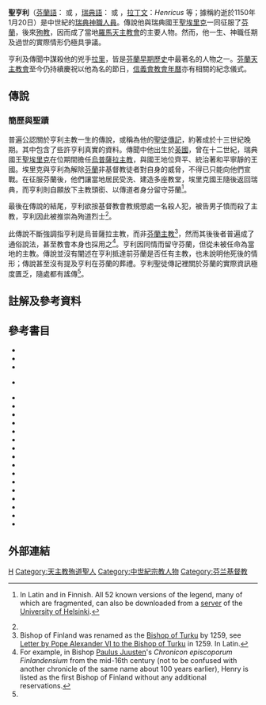 {{Infobox Saint
|name       = 亨利，芬蘭主教
|birth_date =  
|death_date = 傳說為1150年1月20日<ref name=year_of_death>{{Harvnb|Heikkilä|2005|pp=55－62}}</ref>
|feast_day  = 1月19日
|venerated_in = [[芬蘭|芬蘭]][[芬蘭羅馬天主教|天主教會]]與[[英國聖公會|英國聖公會]]
|image      = Bishop henry from taivassalo church2.jpg
|imagesize  = 200px
|caption    = 亨利行走於他的兇手之上。<br/>[[泰瓦斯薩洛|泰瓦斯薩洛]]教會繪製，約1450年。
|birth_place = [[英國|英國]]
|death_place = [[芬蘭|芬蘭]][[克于利厄|克于利厄]]
|titles      = 主教、傳教士、殉道者
|beatified_date  =
|beatified_place = 
|beatified_by    = 
|canonized_date  = 前[[冊封聖人部|教堂會眾]]<ref name=canonization>{{Harvnb|Heikkilä|2005|p=100}}</ref>
|canonized_place = 
|canonized_by    = 
|attributes      = 
|patronage       = 赫爾辛基天主教堂
|major_shrine    = 早期[[圖爾庫大教堂|圖爾庫大教堂]]，後僅於赫爾辛基天主教堂
|suppressed_date = 
|issues          = 實有爭議
}}
'''聖亨利'''（[[芬蘭語|芬蘭語]]：{{lang|fi|''pyhä Henrik''}} 或 {{lang|fi|''piispa Henrik''}}，[[瑞典語|瑞典語]]：{{lang|sv|''Biskop Henrik''}} 或 {{lang|sv|''Sankt Henrik''}}，[[拉丁文|拉丁文]]：''Henricus'' 等；據稱約逝於1150年1月20日）是中世紀的[[瑞典|瑞典]][[神職人員|神職人員]]。傳說他與瑞典國王[[埃里克九世|聖埃里克]]一同征服了[[芬蘭|芬蘭]]，後來[[殉教|殉教]]，因而成了當地[[羅馬天主教會|羅馬天主教會]]的主要人物。然而，他一生、神職任期及過世的實際情形仍極具爭議。

亨利及傳聞中謀殺他的兇手[[拉里_(芬蘭人物)|拉里]]，皆是[[芬蘭歷史|芬蘭早期歷史]]中最著名的人物之一。[[芬蘭天主教會|芬蘭天主教會]]至今仍持續慶祝以他為名的節日，[[信義會|信義會]][[教會年曆|教會年曆]]亦有相關的紀念儀式。

== 傳說 ==
=== 簡歷與聖蹟 ===
普遍公認關於亨利主教一生的傳說，或稱為他的[[聖徒傳記|聖徒傳記]]，約著成於十三世紀晚期。其中包含了些許亨利真實的資料。傳聞中他出生於[[英國|英國]]，曾在十二世紀，瑞典國王[[埃里克九世|聖埃里克]]在位期間擔任[[烏普薩拉主教|烏普薩拉主教]]，與國王地位齊平、統治著和平寧靜的王國。埃里克與亨利為解除[[芬蘭|芬蘭]]非基督教徒者對自身的威脅，不得已只能向他們宣戰。在征服芬蘭後，他們讓當地居民受洗、建造多座教堂，埃里克國王隨後返回瑞典，而亨利則自願放下主教頭銜、以傳道者身分留守芬蘭<ref name=heikkila>{{Harvnb|Heikkilä|2005|pp=398–417}} In Latin and in Finnish. All 52 known versions of the legend, many of which are fragmented, can also be downloaded from a [http://www.cs.helsinki.fi/u/ttonteri/casc/download/legend.zip server] {{Wayback|url=http://www.cs.helsinki.fi/u/ttonteri/casc/download/legend.zip |date=20160305032829 }} of the [[University_of_Helsinki|University of Helsinki]].</ref>。

最後在傳說的結尾，亨利欲按基督教會教規懲處一名殺人犯，被告男子憤而殺了主教，亨利因此被推崇為殉道烈士<ref name=heikkila/>。

此傳說不斷強調指亨利是烏普薩拉主教，而非[[芬蘭主教|芬蘭主教]]<ref>Bishop of Finland was renamed as the [[Bishop_of_Turku|Bishop of Turku]] by 1259, see [http://193.184.161.234/DF/detail.php?id=118 Letter by [[Pope_Alexander_VI|Pope Alexander VI]] to the Bishop of Turku] {{Wayback|url=http://193.184.161.234/DF/detail.php?id=118 |date=20070927051413 }} in 1259. In Latin.</ref>，然而其後後者普遍成了通俗說法，甚至教會本身也採用之<ref name=chronicon_2>For example, in Bishop [[Paulus_Juusten|Paulus Juusten]]'s ''Chronicon episcoporum Finlandensium'' from the mid-16th century (not to be confused with another chronicle of the same name about 100 years earlier), Henry is listed as the first Bishop of Finland without any additional reservations.</ref>。亨利因同情而留守芬蘭，但從未被任命為當地的主教。傳說並沒有闡述在亨利抵達前芬蘭是否任有主教，也未說明他死後的情形；傳說甚至沒有提及亨利在芬蘭的葬禮。亨利聖徒傳記裡關於芬蘭的實際資訊極度匱乏，隨處都有謠傳<ref name=heikkila/>。

== 註解及參考資料 ==
{{reflist}}

== 參考書目 ==
*{{Harvard reference|Surname=Agricola|Given=Mikael|Authorlink=|Year=1987|Title=Mikael Agricolan teokset 1|Place=|Publisher=|ID=ISBN 951-0-13900-9|URL=|}}
*{{Harvard reference|Surname=Andresen|Given=Lembit|Authorlink=|Year=1997 (2002)|Title=Eesti Ajalugu I–II. 1997. History of Estonia, AS BIT 2000, 2002|Place=|Publisher=|ID=ISBN 9985-2-0606-1|URL=|}}
*{{Harvard reference|Surname=Delehaye|Given=Hippolyte|Authorlink=|Year=1955|Title=Les légendes hagiographiques. Quatrième édition. Subsidia hagiographica n:o 18A|Place=布魯塞爾|Publisher=|ID=|URL=|}}
*{{Harvard reference|Surname=ECLA|Given=|Authorlink=|Year=2006|Title=Evangelical Lutheran Worship|Place=明尼阿波利斯|Publisher=Augsburg Fortress|ID=ISBN 951-746-441-X|URL=http://www.augsburgfortress.org/store/itemseries.jsp?clsid=179999&categoryID=3060|10=|dødlenke=ja|arkivurl=https://web.archive.org/web/20100621043924/http://www.augsburgfortress.org/store/itemseries.jsp?clsid=179999&categoryID=3060|arkivdato=2010-06-21}} {{Wayback|url=http://www.augsburgfortress.org/store/itemseries.jsp?clsid=179999&categoryID=3060 |date=20100621043924 }}
*{{Harvard reference|Surname=Heikkilä|Given=Tuomas|Authorlink=|Year=2005|Title=Pyhän Henrikin Legenda|Place=|Publisher=SKS|ID=ISBN 951-746-738-9|URL=|}}
*{{Harvard reference|Surname=Juva|Given=Einar W.|Authorlink=|Year=1964|Title=Suomen kansan historia I. Esihistoria ja keskiaika|Place=|Publisher=Otava|ID=|URL=|}}
*{{Harvard reference|Surname=Kari|Given=Risto|Authorlink=|Year=2004|Title=Suomalaisten keskiaika|Place=|Publisher=WSOY|ID=ISBN 951-0-28321-5|URL=|}}
*{{Harvard reference|Surname=Klinge|Given=Matti|Authorlink=|Year=1998|Title=Suomen kansallisbiografia|Place=Helsinki|Publisher=Suomalaisen Kirjallisuuden Seura|ID=ISBN 951-746-441-X|URL=|}}
*{{Harvard reference|Surname=Linna|Given=Martti|Authorlink=|Year=1989|Title=Suomen varhaiskeskiajan lähteitä|Place=|Publisher=Gummerus kirjapaino Oy|ID=ISBN 951-96006-1-2|URL=|}}
*{{Harvard reference|Surname=Linna|Given=Martti|Authorlink=|Year=1996|Title=Suomen alueellinen pyhimyskultti ja vanhemmat aluejaot. Vesilahti 1346–1996. Edited by Helena Honka-Hallila|Place=Jyväskylä|Publisher=|ID=|URL=|}}
*{{Harvard reference|Surname=Lähteenmäki|Given=Eino|Authorlink=|Year=1946|Title=Minkä mitäkin Vesilahden kirkon syntyvaiheista|Place=Vesilahti|Publisher=Vesilahden seurakunta|ID=|URL=|}}
*{{Harvard reference|Surname=Nygren|Given=Ernst|Authorlink=|Year=1953|Title=Svenskt Biografiskt Lexikon|Place=斯德哥爾摩|Publisher=|ID=|URL=|}}
*{{Harvard reference|Surname=Paulsson|Given=Göte|Authorlink=|Year=1974|Title=Annales suecici medii aevi|Place=|Publisher=Bibliotheca historica Lundensis XXXII|ID=|URL=|}}
*{{Harvard reference|Surname=Purhonen|Given=Paula|Authorlink=|Year=1998|Title=Kristinuskon saapumisesta Suomeen|Place=|Publisher=Vammalan Kirjapaino Oy|ID=ISBN 951-9057-31-5|URL=|}}
*{{Harvard reference|Surname=Rebane|Given=Peep Peeter|Authorlink=|Year=2001|Title=From Fulco to Theoderic: The Changing Face of Livonian Mission — Andres Andresen (ed.), Muinasaja loojangust omariikluse lävele: Pühendusteos Sulev Vahtre 75. sünnipäevaks|Place=塔爾圖|Publisher=Kleio|ID=|URL=|}}
*{{Harvard reference|Surname=Rebane|Given=Peep Peeter|Authorlink=|Year=1989|Title=Denmark, the Papacy and the Christianization of Estonia — Michele Maccarrone (ed.), Gli Inizi del Cristianesimo in Livonia-Lettonia: Atti del Colloque internazionale di storia ecclesiastica in occasione dell'VIII centenario della Chiesa in Livonia (1186–1986), Roma 24–25 giugno 1986. Città del Vaticano|Place=|Publisher=|ID=|URL=|}}
*{{Harvard reference|Surname=Schmidt|Given=Toni|Authorlink=|Year=1934|Title=Sverige's kristnande|Place=烏普薩拉|Publisher=|ID=|URL=|}}
*{{Harvard reference|Surname=Suvanto|Given=Seppo|Authorlink=|Year=1973|Title=Satakunnan historia. III : Keskiaika|Place=|Publisher=|ID=ISBN 951-95095-0-X|URL=|}}
*{{Harvard reference|Surname=Werner|Given=Joachim|Authorlink=|Year=1958|Title=Kirmukarmu — Monza — Roes — Vendel XIV. (SM 65)|Place=|Publisher=|ID=|URL=|}}
*{{Harvard reference|Surname=Åsbrink|Given=Gustav|Authorlink=|Year=1935|Title=Svea Rikes Ärkebiskopar|Place=烏普薩拉|Publisher=|ID=|URL=|}}

== 外部連結 ==
{{Commonscat-inline|Henry, Bishop of Uppsala|亨利，芬蘭主教}}

{{Authority control}}
[[Category:1150年逝世|H]]
[[Category:天主教殉道聖人|Category:天主教殉道聖人]]
[[Category:中世紀宗教人物|Category:中世紀宗教人物]]
[[Category:芬兰基督教|Category:芬兰基督教]]